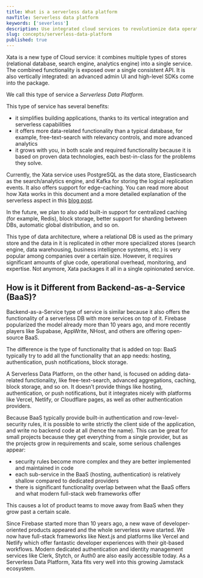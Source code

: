 ```yaml
---
title: What is a serverless data platform
navTitle: Serverless data platform
keywords: ['severless']
description: Use integrated cloud services to revolutionize data operations
slug: concepts/serverless-data-platform
published: true
---
```


Xata is a new type of Cloud service: it combines multiple types of stores (relational database, search engine, analytics engine) into a single service. The combined functionality is exposed over a single consistent API. It is also vertically integrated: an advanced admin UI and high-level SDKs come into the package.

We call this type of service a _Serverless Data Platform._

This type of service has several benefits:

- it simplifies building applications, thanks to its vertical integration and serverless capabilities
- it offers more data-related functionality than a typical database, for example, free-text-search with relevancy controls, and more advanced analytics
- it grows with you, in both scale and required functionality because it is based on proven data technologies, each best-in-class for the problems they solve.

Currently, the Xata service uses PostgreSQL as the data store, Elasticsearch as the search/analytics engine, and Kafka for storing the logical replication events. It also offers support for edge-caching. You can read more about how Xata works in this document and a more detailed explanation of the serverless aspect in this [blog post](https://xata.io/blog/what-is-a-serverless-database).

In the future, we plan to also add built-in support for centralized caching (for example, Redis), block storage, better support for sharding between DBs, automatic global distribution, and so on.

This type of data architecture, where a relational DB is used as the primary store and the data in it is replicated in other more specialized stores (search engine, data warehousing, business intelligence systems, etc.) is very popular among companies over a certain size. However, it requires significant amounts of glue code, operational overhead, monitoring, and expertise. Not anymore, Xata packages it all in a single opinionated service.

## How is it Different from Backend-as-a-Service (BaaS)?

Backend-as-a-Service type of service is similar because it also offers the functionality of a serverless DB with more services on top of it. Firebase popularized the model already more than 10 years ago, and more recently players like Supabase, AppWrite, NHost, and others are offering open-source BaaS.

The difference is the type of functionality that is added on top: BaaS typically try to add all the functionality that an app needs: hosting, authentication, push notifications, block storage.

A Serverless Data Platform, on the other hand, is focused on adding data-related functionality, like free-text-search, advanced aggregations, caching, block storage, and so on. It doesn’t provide things like hosting, authentication, or push notifications, but it integrates nicely with platforms like Vercel, Netlify, or Cloudflare pages, as well as other authentication providers.

Because BaaS typically provide built-in authentication and row-level-security rules, it is possible to write strictly the client side of the application, and write no backend code at all (hence the name). This can be great for small projects because they get everything from a single provider, but as the projects grow in requirements and scale, some serious challenges appear:

- security rules become more complex and they are better implemented and maintained in code
- each sub-service in the BaaS (hosting, authentication) is relatively shallow compared to dedicated providers
- there is significant functionality overlap between what the BaaS offers and what modern full-stack web frameworks offer

This causes a lot of product teams to move away from BaaS when they grow past a certain scale.

Since Firebase started more than 10 years ago, a new wave of developer-oriented products appeared and the whole serverless wave started. We now have full-stack frameworks like Next.js and platforms like Vercel and Netlify which offer fantastic developer experiences with their git-based workflows. Modern dedicated authentication and identity management services like Clerk, Stytch, or Auth0 are also easily accessible today. As a Serverless Data Platform, Xata fits very well into this growing Jamstack ecosystem.
